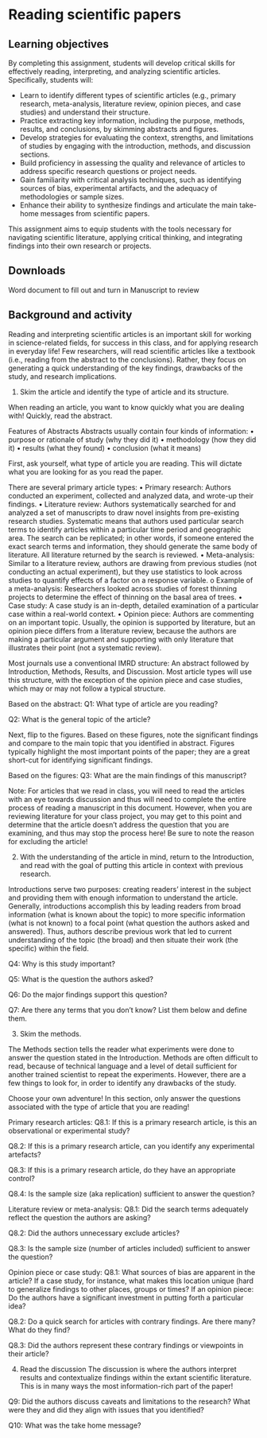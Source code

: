 # Reading scientific papers

## Learning objectives

By completing this assignment, students will develop critical skills for effectively reading, interpreting, and analyzing scientific articles. Specifically, students will:

- Learn to identify different types of scientific articles (e.g., primary research, meta-analysis, literature review, opinion pieces, and case studies) and understand their structure.
- Practice extracting key information, including the purpose, methods, results, and conclusions, by skimming abstracts and figures.
- Develop strategies for evaluating the context, strengths, and limitations of studies by engaging with the introduction, methods, and discussion sections.
- Build proficiency in assessing the quality and relevance of articles to address specific research questions or project needs.
- Gain familiarity with critical analysis techniques, such as identifying sources of bias, experimental artifacts, and the adequacy of methodologies or sample sizes.
- Enhance their ability to synthesize findings and articulate the main take-home messages from scientific papers.

This assignment aims to equip students with the tools necessary for navigating scientific literature, applying critical thinking, and integrating findings into their own research or projects.

## Downloads

Word document to fill out and turn in
Manuscript to review

## Background and activity

Reading and interpreting scientific articles is an important skill for working in science-related fields, for success in this class, and for applying research in everyday life! Few researchers, will read scientific articles like a textbook (i.e., reading from the abstract to the conclusions). Rather, they focus on generating a quick understanding of the key findings, drawbacks of the study, and research implications. 

1.	Skim the article and identify the type of article and its structure. 

When reading an article, you want to know quickly what you are dealing with! Quickly, read the abstract. 

Features of Abstracts
Abstracts usually contain four kinds of information: 
• purpose or rationale of study (why they did it) 
• methodology (how they did it)
• results (what they found)
• conclusion (what it means)

First, ask yourself, what type of article you are reading. This will dictate what you are looking for as you read the paper. 

There are several primary article types: 
•	Primary research: Authors conducted an experiment, collected and analyzed data, and wrote-up their findings.
•	Literature review: Authors systematically searched for and analyzed a set of manuscripts to draw novel insights from pre-existing research studies. Systematic means that authors used particular search terms to identify articles within a particular time period and geographic area. The search can be replicated; in other words, if someone entered the exact search terms and information, they should generate the same body of literature. All literature returned by the search is reviewed.
•	Meta-analysis: Similar to a literature review, authors are drawing from previous studies (not conducting an actual experiment), but they use statistics to look across studies to quantify effects of a factor on a response variable. 
o	Example of a meta-analysis: Researchers looked across studies of forest thinning projects to determine the effect of thinning on the basal area of trees.
•	Case study: A case study is an in-depth, detailed examination of a particular case within a real-world context.
•	Opinion piece: Authors are commenting on an important topic. Usually, the opinion is supported by literature, but an opinion piece differs from a literature review, because the authors are making a particular argument and supporting with only literature that illustrates their point (not a systematic review). 

Most journals use a conventional IMRD structure: 
An abstract followed by Introduction, Methods, Results, and Discussion. Most article types will use this structure, with the exception of the opinion piece and case studies, which may or may not follow a typical structure.

Based on the abstract:
Q1: What type of article are you reading? 


Q2: What is the general topic of the article?


Next, flip to the figures. Based on these figures, note the significant findings and compare to the main topic that you identified in abstract. Figures typically highlight the most important points of the paper; they are a great short-cut for identifying significant findings.

Based on the figures:
Q3: What are the main findings of this manuscript?



Note: For articles that we read in class, you will need to read the articles with an eye towards discussion and thus will need to complete the entire process of reading a manuscript in this document. However, when you are reviewing literature for your class project, you may get to this point and determine that the article doesn’t address the question that you are examining, and thus may stop the process here! Be sure to note the reason for excluding the article!

2.	With the understanding of the article in mind, return to the Introduction, and read with the goal of putting this article in context with previous research.

Introductions serve two purposes: creating readers’ interest in the subject and providing them with enough information to understand the article. Generally, introductions accomplish this by leading readers from broad information (what is known about the topic) to more specific information (what is not known) to a focal point (what question the authors asked and answered). Thus, authors describe previous work that led to current understanding of the topic (the broad) and then situate their work (the specific) within the field.

Q4: Why is this study important?



Q5: What is the question the authors asked?


Q6: Do the major findings support this question?



Q7: Are there any terms that you don’t know? List them below and define them.








3.	Skim the methods. 

The Methods section tells the reader what experiments were done to answer the question stated in the Introduction. Methods are often difficult to read, because of technical language and a level of detail sufficient for another trained scientist to repeat the experiments. However, there are a few things to look for, in order to identify any drawbacks of the study.  

Choose your own adventure! In this section, only answer the questions associated with the type of article that you are reading!

Primary research articles:
Q8.1: If this is a primary research article, is this an observational or experimental study?



Q8.2: If this is a primary research article, can you identify any experimental artefacts?



Q8.3: If this is a primary research article, do they have an appropriate control?



Q8.4: Is the sample size (aka replication) sufficient to answer the question?



Literature review or meta-analysis:
Q8.1: Did the search terms adequately reflect the question the authors are asking?



Q8.2: Did the authors unnecessary exclude articles?



Q8.3: Is the sample size (number of articles included) sufficient to answer the question?


Opinion piece or case study:
Q8.1: What sources of bias are apparent in the article?
If a case study, for instance, what makes this location unique (hard to generalize findings to other places, groups or times?
If an opinion piece: Do the authors have a significant investment in putting forth a particular idea?



Q8.2: Do a quick search for articles with contrary findings. Are there many? What do they find?




Q8.3: Did the authors represent these contrary findings or viewpoints in their article?




4.	Read the discussion
The discussion is where the authors interpret results and contextualize findings within the extant scientific literature. This is in many ways the most information-rich part of the paper! 

Q9: Did the authors discuss caveats and limitations to the research? What were they and did they align with issues that you identified?






Q10: What was the take home message?


